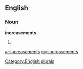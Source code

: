 ==English==

===Noun===
'''increasements'''

# {{plural of|[[increasement]]}}

[[Category:English plurals]]

[[ar:increasements]]
[[my:increasements]]